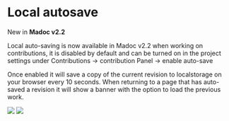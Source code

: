 
# Local autosave

<Callout emoji="🚀" type="info">New in <strong>Madoc v2.2</strong></Callout>

Local auto-saving is now available in Madoc v2.2 when working on contributions, it is disabled by default and can be turned on in the project settings under Contributions -> contribution Panel -> enable auto-save

Once enabled it will save a copy of the current revision to localstorage on your browser every 10 seconds.
When returning to a page that has auto-saved a revision it will show a banner with the option to load the previous work.

![](</assets/Screenshot 2023-08-10 at 14.25.43.png>)
![](</assets/Screenshot 2023-08-10 at 14.25.52.png>)


